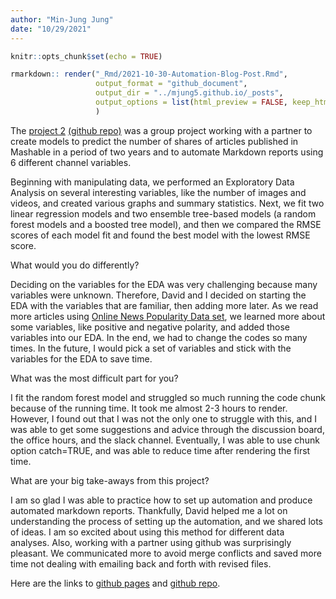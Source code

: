```yaml
---
author: "Min-Jung Jung"  
date: "10/29/2021"
---
```


```r
knitr::opts_chunk$set(echo = TRUE)
```

```r
rmarkdown:: render("_Rmd/2021-10-30-Automation-Blog-Post.Rmd",
                   output_format = "github_document",
                   output_dir = "../mjung5.github.io/_posts", 
                   output_options = list(html_preview = FALSE, keep_html = FALSE)
                   )
```

The [project 2](https://mjung5.github.io/online-news-prediction/) [(github repo)](https://github.com/mjung5/online-news-prediction) was a group project working with a partner to create models to predict the number of shares of articles published in Mashable in a period of two years and to automate Markdown reports using 6 different channel variables. 

Beginning with manipulating data, we performed an Exploratory Data Analysis on several interesting variables, like the number of images and videos, and created various graphs and summary statistics. Next, we fit two linear regression models and two ensemble tree-based models (a random forest models and a boosted tree model), and then we compared the RMSE scores of each model fit and found the best model with the lowest RMSE score.

What would you do differently?

Deciding on the variables for the EDA was very challenging because many variables were unknown. Therefore, David and I decided on starting the EDA with the variables that are familiar, then adding more later. As we read more articles using [Online News Popularity Data set](https://archive.ics.uci.edu/ml/datasets/online+news+popularity), we learned more about some variables, like positive and negative polarity, and added those variables into our EDA. In the end, we had to change the codes so many times. In the future, I would pick a set of variables and stick with the variables for the EDA to save time. 

What was the most difficult part for you?

I fit the random forest model and struggled so much running the code chunk because of the running time. It took me almost 2-3 hours to render. However, I found out that I was not the only one to struggle with this, and I was able to get some suggestions and advice through the discussion board, the office hours, and the slack channel. Eventually, I was able to use chunk option catch=TRUE, and was able to reduce time after rendering the first time. 

What are your big take-aways from this project?

I am so glad I was able to practice how to set up automation and produce automated markdown reports. Thankfully, David helped me a lot on understanding the process of setting up the automation, and we shared lots of ideas. I am so excited about using this method for different data analyses. Also, working with a partner using github was surprisingly pleasant. We communicated more to avoid merge conflicts and saved more time not dealing with emailing back and forth with revised files.   

Here are the links to [github pages](https://mjung5.github.io/online-news-prediction/) and [github repo](https://github.com/mjung5/online-news-prediction).
